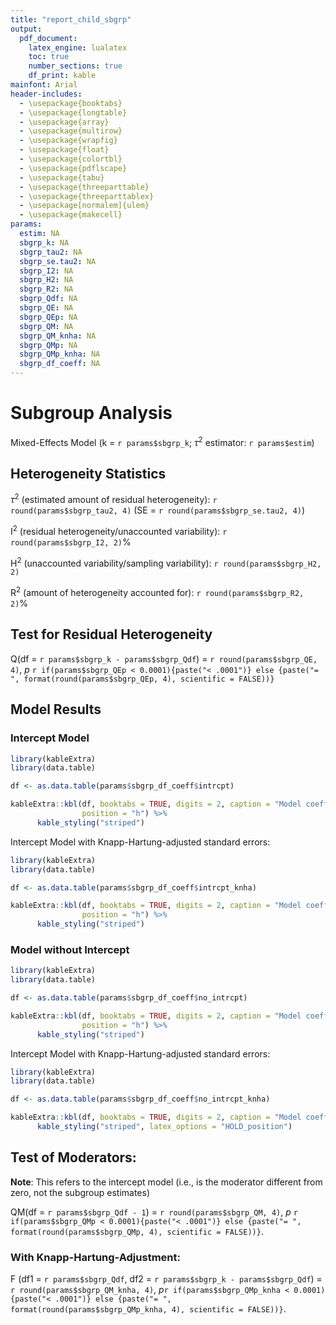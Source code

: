 ```yaml
---
title: "report_child_sbgrp"
output:
  pdf_document:
    latex_engine: lualatex
    toc: true
    number_sections: true
    df_print: kable
mainfont: Arial
header-includes:
  - \usepackage{booktabs}
  - \usepackage{longtable}
  - \usepackage{array}
  - \usepackage{multirow}
  - \usepackage{wrapfig}
  - \usepackage{float}
  - \usepackage{colortbl}
  - \usepackage{pdflscape}
  - \usepackage{tabu}
  - \usepackage{threeparttable}
  - \usepackage{threeparttablex}
  - \usepackage[normalem]{ulem}
  - \usepackage{makecell}
params:
  estim: NA
  sbgrp_k: NA
  sbgrp_tau2: NA
  sbgrp_se.tau2: NA
  sbgrp_I2: NA
  sbgrp_H2: NA
  sbgrp_R2: NA
  sbgrp_Qdf: NA
  sbgrp_QE: NA
  sbgrp_QEp: NA
  sbgrp_QM: NA
  sbgrp_QM_knha: NA
  sbgrp_QMp: NA
  sbgrp_QMp_knha: NA
  sbgrp_df_coeff: NA
---
```


# Subgroup Analysis

Mixed-Effects Model (k = `r params$sbgrp_k`; $\tau$^2^ estimator: `r params$estim`)

## Heterogeneity Statistics

$\tau$^2^ (estimated amount of residual heterogeneity): `r round(params$sbgrp_tau2, 4)` (SE = `r round(params$sbgrp_se.tau2, 4)`)

I^2^ (residual heterogeneity/unaccounted variability): `r round(params$sbgrp_I2, 2)`%

H^2^ (unaccounted variability/sampling variability): `r round(params$sbgrp_H2, 2)`

R^2^ (amount of heterogeneity accounted for): `r round(params$sbgrp_R2, 2)`%

## Test for Residual Heterogeneity

Q(df = `r params$sbgrp_k - params$sbgrp_Qdf`) = `r round(params$sbgrp_QE, 4)`, _p_ `r if(params$sbgrp_QEp < 0.0001){paste("< .0001")} else {paste("= ", format(round(params$sbgrp_QEp, 4), scientific = FALSE))}`
       
## Model Results 
### Intercept Model


```r
library(kableExtra)
library(data.table)

df <- as.data.table(params$sbgrp_df_coeff$intrcpt)

kableExtra::kbl(df, booktabs = TRUE, digits = 2, caption = "Model coefficients without Knapp-Hartung-adjustment",
                position = "h") %>%
      kable_styling("striped")
```



Intercept Model with Knapp-Hartung-adjusted standard errors: 
```r
library(kableExtra)
library(data.table)

df <- as.data.table(params$sbgrp_df_coeff$intrcpt_knha)

kableExtra::kbl(df, booktabs = TRUE, digits = 2, caption = "Model coefficients with Knapp-Hartung-adjustment",
                position = "h") %>%
      kable_styling("striped")
```

### Model without Intercept


```r
library(kableExtra)
library(data.table)

df <- as.data.table(params$sbgrp_df_coeff$no_intrcpt)

kableExtra::kbl(df, booktabs = TRUE, digits = 2, caption = "Model coefficients without Knapp-Hartung-adjustment",
                position = "h") %>%
      kable_styling("striped")
```

Intercept Model with Knapp-Hartung-adjusted standard errors: 
```r
library(kableExtra)
library(data.table)

df <- as.data.table(params$sbgrp_df_coeff$no_intrcpt_knha)

kableExtra::kbl(df, booktabs = TRUE, digits = 2, caption = "Model coefficients with Knapp-Hartung-adjustment") %>%
      kable_styling("striped", latex_options = "HOLD_position")
```



## Test of Moderators: 

**Note**: This refers to the intercept model (i.e., is the moderator different from zero, not the subgroup estimates)

QM(df = `r params$sbgrp_Qdf - 1`) = `r round(params$sbgrp_QM, 4)`, _p_ `r if(params$sbgrp_QMp < 0.0001){paste("< .0001")} else {paste("= ", format(round(params$sbgrp_QMp, 4), scientific = FALSE))}`.

### With Knapp-Hartung-Adjustment: 

F (df1 = `r params$sbgrp_Qdf`, df2 = `r params$sbgrp_k - params$sbgrp_Qdf`) = `r round(params$sbgrp_QM_knha, 4)`, _p_`r if(params$sbgrp_QMp_knha < 0.0001){paste("< .0001")} else {paste("= ", format(round(params$sbgrp_QMp_knha, 4), scientific = FALSE))}`.


